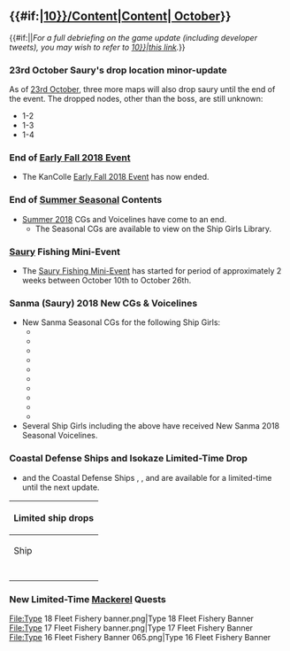 =={{#if:{{{thread|}}}|[[Partials/Updates/2018_October_{{Ordinal|10}}/Content|Content]]|[[Thread:690967|{{Ordinal|10}} October]]}}==
{{#if:{{{thread|}}}||''For a full debriefing on the game update (including developer tweets), you may wish to refer to 
[[Partials/Updates/2018_October_{{Ordinal|10}}|this link]].''}}

===23rd October Saury's drop location minor-update===
As of [https://twitter.com/KanColle_STAFF/status/1054537533239902208 23rd October], three more maps will also drop saury until the end of the event. The dropped nodes, other than the boss, are still unknown:
*1-2
*1-3
*1-4

===End of [[Early Fall 2018 Event]]===
*The KanColle [[Early Fall 2018 Event]] has now ended.

===End of [[Seasonal/Summer 2018|Summer Seasonal]] Contents===
*[[Seasonal/Summer 2018|Summer 2018]] CGs and Voicelines have come to an end.
**The Seasonal CGs are available to view on the Ship Girls Library.

===[[Mackerel|Saury]] Fishing Mini-Event===
*The [[Mackerel|Saury Fishing Mini-Event]] has started for period of approximately 2 weeks between October 10th to October 26th.

===Sanma (Saury) 2018 New CGs & Voicelines===
{{SeasonalGallery|slideshow=true|Asashimo/Mackerel Pike Festival|Commandant Teste/Mackerel Pike Festival|Etorofu/Mackerel Pike Festival|Fukae/Mackerel Pike Festival|Gambier Bay/Mackerel Pike Festival|Gotland/Mackerel Pike Festival|Kishinami/Mackerel Pike Festival|Michishio/Mackerel Pike Festival|Okinami/Mackerel Pike Festival|Shouhou/Mackerel Pike Festival}}
*New Sanma Seasonal CGs for the following Ship Girls:
**{{ShipLink|Asashimo}}
**{{ShipLink|Commandant Teste}}
**{{ShipLink|Etorofu}}
**{{ShipLink|Fukae}}
**{{ShipLink|Gambier Bay}}
**{{ShipLink|Gotland}}
**{{ShipLink|Kishinami}}
**{{ShipLink|Michishio}}
**{{ShipLink|Okinami}}
**{{ShipLink|Shouhou}}
*Several Ship Girls including the above have received New Sanma 2018 Seasonal Voicelines. 

===Coastal Defense Ships and Isokaze Limited-Time Drop===
*{{ShipLink|Isokaze}} and the Coastal Defense Ships {{ShipLink|Etorofu}}, {{ShipLink|Matsuwa}}, and {{ShipLink|Fukae}} are available for a limited-time until the next update. 
{| class="wikitable" style="width:100%"
!colspan="5"|Limited ship drops
|-
!Ship
![[1-6]]
![[3-4]]
![[6-1]]
![[6-5]]
|-
!{{ShipLink|Isokaze}}
|B, J, K
|
|
|
|-
!{{ShipLink|Etorofu}}
|B, J
|
|{{color|red|K}}
|
|-
!{{ShipLink|Matsuwa}}
|
|
|K
|{{color|red|M}}
|-
!{{ShipLink|Fukae}}
|
|{{color|red|P}}
|
|{{color|red|M}}
|}

===New Limited-Time [[Mackerel]] Quests===
{{QuestList|
{{Quest
|ID = SB01
|Use_ID = B1
|Title_JP = 秋刀魚漁：今秋の「秋刀魚」も上々ね！
|Title_EN = Saury Fishing : This year's Saury is great as well!
|Requirements = Have 3 Saury Fishes in your Inventory
|Rewards_RSC = 600 / 0 / 0 / 0
|Rewards_Items = '''choice between''' <br> [[File:Development material.png|30px]] X4 <br> '''or'''<br> {{EquipmentLink|Searchlight|image=30px}} {{EquipmentLink|Searchlight}} X2 <br>'''or'''<br> {{EquipmentLink|Combat Ration|image=30px}} {{EquipmentLink|Combat Ration}} X3 <br> NEXT <br> '''choice between''' <br>  {{EquipmentLink|Type 3 Active Sonar|image=30px}} {{EquipmentLink|Type 3 Active Sonar}} X1 <br>'''or'''<br>{{EquipmentLink|Skilled Lookouts|image=30px}} {{EquipmentLink|Skilled Lookouts}} X1<br>'''or'''<br> {{Screw}} X3
|Note =  Requires: ??<br> Unlocks: SB02
}}
{{Quest
|ID = SB02
|Use_ID = B2
|Title_JP = 秋刀魚漁：大切な漁場、ここは譲れません！
|Title_EN = Saury Fishing : We will not yield this important fishery location!
|Requirements = Have 10 Saury Fishes in your Inventory
|Rewards_RSC = 1000 / 1000 / 0 / 0
|Rewards_Items = '''choice between''' <br> {{EquipmentLink|Type 95 Depth Charge|image=30px}} {{EquipmentLink|Type 95 Depth Charge}} X2 <br> '''or'''<br> {{EquipmentLink|Daihatsu Landing Craft|image=30px}} {{EquipmentLink|Daihatsu Landing Craft}} X2 <br>'''or'''<br> [[File:Action Report Card.png|35px]] [[Action Report]] X1 <br> NEXT <br> '''choice between''' <br> {{EquipmentLink|WG42 (Wurfgerät 42)|image=30px}} {{EquipmentLink|WG42 (Wurfgerät 42)}} X2  <br>'''or'''<br>[[File:Reinforcement_expansion_064_useitem.png|30px|link=Reinforcement Expansion]][[Reinforcement Expansion]] X2<br>'''or'''<br> {{EquipmentLink|Night Operation Aviation Personnel|image=30px}} {{EquipmentLink|Night Operation Aviation Personnel}} X1
|Note =  Requires: SB01<br> Unlocks: SB03
}}
{{Quest
|ID = SB03
|Use_ID = B3
|Title_JP = 秋刀魚漁：大漁ですね…助かります。
|Title_EN = Saury Fishing : Such a big haul... It's very helpful.
|Requirements = Have 30 Saury Fishes in your Inventory
|Rewards_RSC = 3000 / 3000 / 3000 / 1000
|Rewards_Items = [[File:Type 18 Fleet Fishery banner.png|30px]][[Furniture/Object#Type_18_Fleet_Fishery_Banner|Type 18 Fleet Fishery Banner]] X1 <br>AND<br> '''choice between'''<br> {{EquipmentLink|GFCS Mk.37|image=30px}} {{EquipmentLink|GFCS Mk.37}} <br>'''or'''<br>[[File:Type 17 Fleet Fishery banner.png|30px]][[Furniture/Object#Type_17_Fleet_Fishery_Banner|Type 17 Fleet Fishery Banner]] X1 <br>'''or'''<br> [[File:Type 16 Fleet Fishery Banner 065.png|30px]] [[Furniture/Object#Type_16_Fleet_fishery_banner|Type 16 Fleet Fishery Banner]] X1
|Note = Requires: SB02
}}
}}
<gallery spacing="small" bordercolor="transparent" captionalign="center" hideaddbutton="true">
File:Type 18 Fleet Fishery banner.png|Type 18 Fleet Fishery Banner
File:Type 17 Fleet Fishery banner.png|Type 17 Fleet Fishery Banner
File:Type 16 Fleet Fishery Banner 065.png|Type 16 Fleet Fishery Banner
</gallery>